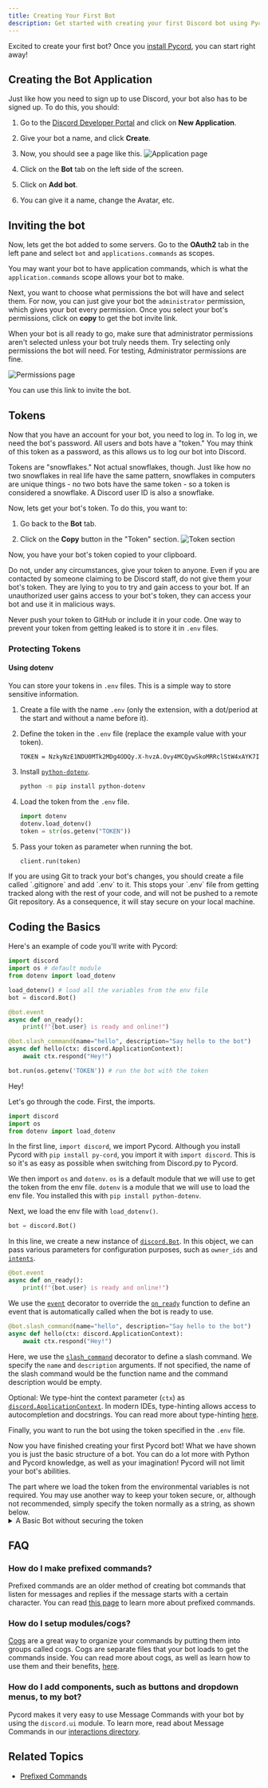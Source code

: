 ```yaml
---
title: Creating Your First Bot
description: Get started with creating your first Discord bot using Pycord.
---
```



Excited to create your first bot? Once you [install Pycord](/installation/), you can start right away!

## Creating the Bot Application

Just like how you need to sign up to use Discord, your bot also has to be signed up. To do this, you should:

<Steps>

1. Go to the [Discord Developer Portal](https://discord.com/developers/applications) and click on **New Application**.

2. Give your bot a name, and click **Create**.

3. Now, you should see a page like this.
   ![Application page](https://gblobscdn.gitbook.com/assets%2F-MjPk-Yu4sOq8KGrr_yG%2F-MjdW3OQnwUhacopqSWw%2F-Mjd_-mxrJCrzmaXrAg8%2Fimage.png?alt=media&token=b8e2ae6c-2290-4d37-ad7c-eb412f3fb00e)

4. Click on the **Bot** tab on the left side of the screen.

5. Click on **Add bot**.

6. You can give it a name, change the Avatar, etc.

</Steps>

## Inviting the bot

Now, lets get the bot added to some servers. Go to the **OAuth2** tab in the left pane and select `bot` and `applications.commands` as scopes.

You may want your bot to have application commands, which is what the `application.commands` scope allows your bot to make.

Next, you want to choose what permissions the bot will have and select them. For now, you can just give your bot the `administrator` permission, which gives your bot every permission. Once you select your bot's permissions, click on **copy** to get the bot invite link.

<Aside type="tip">
    When your bot is all ready to go, make sure that administrator permissions aren't selected unless your bot truly needs them. Try selecting only
    permissions the bot will need. For testing, Administrator permissions are fine.
</Aside>

![Permissions page](https://gblobscdn.gitbook.com/assets%2F-MjPk-Yu4sOq8KGrr_yG%2F-Mk6tNY3LfDkjd6pqdpL%2F-Mk6tkdpddEWoa2jczZk%2Fimage.png?alt=media&token=52c8a29f-a798-48f8-a8c7-4ecca2681f79)

You can use this link to invite the bot.

## Tokens

Now that you have an account for your bot, you need to log in. To log in, we need the bot's password. All users and bots have a "token." You may think of this token as a password, as this allows us to log our bot into Discord.

Tokens are "snowflakes." Not actual snowflakes, though. Just like how no two snowflakes in real life have the same pattern, snowflakes in computers are unique things - no two bots have the same token - so a token is considered a snowflake. A Discord user ID is also a snowflake.

Now, lets get your bot's token. To do this, you want to:

<Steps>

1. Go back to the **Bot** tab.

2. Click on the **Copy** button in the "Token" section.
   ![Token section](https://gblobscdn.gitbook.com/assets%2F-MjPk-Yu4sOq8KGrr_yG%2F-MjdbU12JISJorAZxrKH%2F-MjdbpUsapzb5n15Po5P%2Fimage.png?alt=media&token=118e259f-940a-4f6c-b3a3-c29f3a54100d)

</Steps>

Now, you have your bot's token copied to your clipboard.

<Aside type="danger">
Do not, under any circumstances, give your token to anyone. Even if you are contacted by someone claiming to be Discord staff, do not give them your bot's token. They are lying to you to try and gain access to your bot. If an unauthorized user gains access to your bot's token, they can access your bot and use it in malicious ways.

Never push your token to GitHub or include it in your code. One way to prevent your token from getting leaked is to store it in `.env` files.

</Aside>

### Protecting Tokens

#### Using dotenv

You can store your tokens in `.env` files. This is a simple way to store sensitive information.

<Steps>

1. Create a file with the name `.env` (only the extension, with a dot/period at the start and without a name before it).

2. Define the token in the `.env` file (replace the example value with your token).

    ```env title=".env"
    TOKEN = NzkyNzE1NDU0MTk2MDg4ODQy.X-hvzA.Ovy4MCQywSkoMRRclStW4xAYK7I
    ```

3. Install [`python-dotenv`](https://pypi.org/project/python-dotenv/).

    ```bash
    python -m pip install python-dotenv
    ```

4. Load the token from the `.env` file.

    ```py
    import dotenv
    dotenv.load_dotenv()
    token = str(os.getenv("TOKEN"))
    ```

5. Pass your token as parameter when running the bot.
    ```py
    client.run(token)
    ```

</Steps>

<Aside type="tip">
    If you are using Git to track your bot's changes, you should create a file called `.gitignore` and add `.env` to it. This stops your `.env` file
    from getting tracked along with the rest of your code, and will not be pushed to a remote Git repository. As a consequence, it will stay secure on
    your local machine.
</Aside>

## Coding the Basics

Here's an example of code you'll write with Pycord:

```py
import discord
import os # default module
from dotenv import load_dotenv

load_dotenv() # load all the variables from the env file
bot = discord.Bot()

@bot.event
async def on_ready():
    print(f"{bot.user} is ready and online!")

@bot.slash_command(name="hello", description="Say hello to the bot")
async def hello(ctx: discord.ApplicationContext):
    await ctx.respond("Hey!")

bot.run(os.getenv('TOKEN')) # run the bot with the token
```

<DiscordComponent>
    <discord-message profile="robocord">
        <discord-command slot="reply" profile="bob" command="/hello"></discord-command>
        Hey!
    </discord-message>
</DiscordComponent>

Let's go through the code. First, the imports.

```py
import discord
import os
from dotenv import load_dotenv
```

In the first line, `import discord`, we import Pycord. Although you install Pycord with `pip install py-cord`, you import it with `import discord`. This is so it's as easy as possible when switching from Discord.py to Pycord.

We then import `os` and `dotenv`. `os` is a default module that we will use to get the token from the env file. `dotenv` is a module that we will use to load the env file. You installed this with `pip install python-dotenv`.

Next, we load the env file with `load_dotenv()`.

```py
bot = discord.Bot()
```

In this line, we create a new instance of [`discord.Bot`](https://docs.pycord.dev/en/stable/api/clients.html#discord.Bot). In this object, we can pass various parameters for configuration purposes, such as `owner_ids` and [`intents`](https://docs.pycord.dev/en/stable/api/data_classes.html#discord.Intents).

```py
@bot.event
async def on_ready():
    print(f"{bot.user} is ready and online!")
```

We use the [`event`](https://docs.pycord.dev/en/stable/api/clients.html#discord.Bot.event) decorator to override the [`on_ready`](https://docs.pycord.dev/en/stable/api/events.html#discord.on_ready) function to define an event that is automatically called when the bot is ready to use.

```py
@bot.slash_command(name="hello", description="Say hello to the bot")
async def hello(ctx: discord.ApplicationContext):
    await ctx.respond("Hey!")
```

Here, we use the [`slash_command`](https://docs.pycord.dev/en/stable/api/clients.html#discord.Bot.slash_command) decorator to define a slash command. We specify the `name` and `description` arguments. If not specified, the name of the slash command would be the function name and the command description would be empty.

Optional: We type-hint the context parameter (`ctx`) as [`discord.ApplicationContext`](https://docs.pycord.dev/en/stable/api/application_commands.html#discord.ApplicationContext). In modern IDEs, type-hinting allows access to autocompletion and docstrings. You can read more about type-hinting [here](https://docs.python.org/3/library/typing.html).

Finally, you want to run the bot using the token specified in the `.env` file.

Now you have finished creating your first Pycord bot! What we have shown you is just the basic structure of a bot. You can do a lot more with Python and Pycord knowledge, as well as your imagination! Pycord will not limit your bot's abilities.

<Aside type="note">
The part where we load the token from the environmental variables is not required. You may use another way to keep your token secure, or, although not recommended, simply specify the token normally as a string, as shown below.

<details>
  <summary>A Basic Bot without securing the token</summary>

```py
import discord

bot = discord.Bot()

@bot.event
async def on_ready():
    print(f"{bot.user} is ready and online!")

@bot.slash_command(name="hello", description="Say hello to the bot")
async def hello(ctx: discord.ApplicationContext):
    await ctx.send("Hey!")

bot.run("TOKEN")
```

</details>
</Aside>

## FAQ

### How do I make prefixed commands?

Prefixed commands are an older method of creating bot commands that listen for messages and replies if the message starts with a certain character. You can read [this page](/extensions/commands/prefixed-commands/) to learn more about prefixed commands.

### How do I setup modules/cogs?

[Cogs](/popular-topics/cogs/) are a great way to organize your commands by putting them into groups called cogs. Cogs are separate files that your bot loads to get the commands inside. You can read more about cogs, as well as learn how to use them and their benefits, [here](/popular-topics/cogs/).

### How do I add components, such as buttons and dropdown menus, to my bot?

Pycord makes it very easy to use Message Commands with your bot by using the `discord.ui` module. To learn more, read about Message Commands in our [interactions directory](/interactions/).

## Related Topics

- [Prefixed Commands](/extensions/commands/prefixed-commands/)
